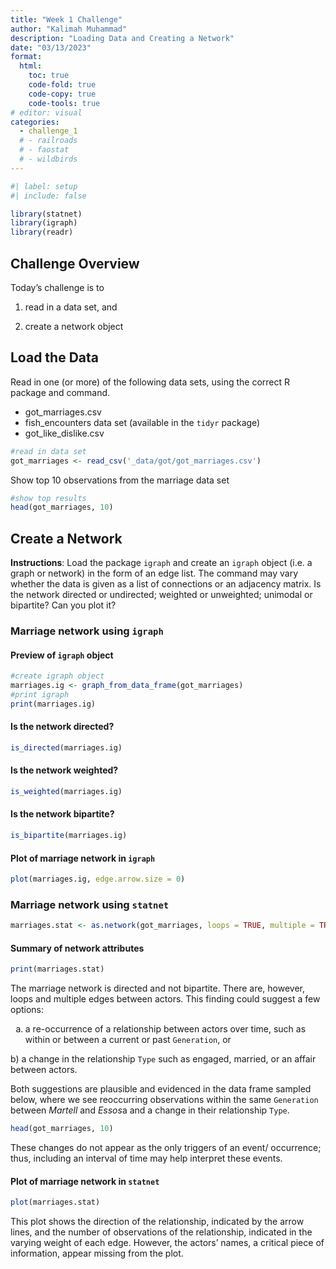 ---
title: "Week 1 Challenge"
author: "Kalimah Muhammad"
description: "Loading Data and Creating a Network"
date: "03/13/2023"
format:
  html:
    toc: true
    code-fold: true
    code-copy: true
    code-tools: true
# editor: visual
categories: 
  - challenge_1
  # - railroads
  # - faostat
  # - wildbirds
---

```{r}
#| label: setup
#| include: false
```

```{r, include=FALSE}
library(statnet)
library(igraph) 
library(readr)
```

## Challenge Overview

Today's challenge is to

1)  read in a data set, and

2)  create a network object

## Load the Data

Read in one (or more) of the following data sets, using the correct R package and command.

-   got_marriages.csv
-   fish_encounters data set (available in the `tidyr` package)
-   got_like_dislike.csv

```{r, results='hide'}
#read in data set
got_marriages <- read_csv('_data/got/got_marriages.csv')
```

Show top 10 observations from the marriage data set

```{r}
#show top results
head(got_marriages, 10)
```

## Create a Network

**Instructions**: Load the package `igraph` and create an `igraph` object (i.e. a graph or network) in the form of an edge list. The command may vary whether the data is given as a list of connections or an adjacency matrix. Is the network directed or undirected; weighted or unweighted; unimodal or bipartite? Can you plot it?

### Marriage network using `igraph`

#### Preview of `igraph` object

```{r}
#create igraph object
marriages.ig <- graph_from_data_frame(got_marriages)
#print igraph
print(marriages.ig)
```

#### Is the network directed?

```{r}
is_directed(marriages.ig)
```

#### Is the network weighted?

```{r}
is_weighted(marriages.ig)
```

#### Is the network bipartite?

```{r}
is_bipartite(marriages.ig)
```

#### Plot of marriage network in `igraph`

```{r}
plot(marriages.ig, edge.arrow.size = 0)
```

### Marriage network using `statnet`

```{r, include=FALSE}
marriages.stat <- as.network(got_marriages, loops = TRUE, multiple = TRUE)
```

#### Summary of network attributes

```{r}
print(marriages.stat)
```

The marriage network is directed and not bipartite. There are, however, loops and multiple edges between actors. This finding could suggest a few options:

a) a re-occurrence of a relationship between actors over time, such as within or between a current or past `Generation`, or

b\) a change in the relationship `Type` such as engaged, married, or an affair between actors.

Both suggestions are plausible and evidenced in the data frame sampled below, where we see reoccurring observations within the same `Generation` between *Martell* and *Essos*a and a change in their relationship `Type`.

```{r}
head(got_marriages, 10)
```

These changes do not appear as the only triggers of an event/ occurrence; thus, including an interval of time may help interpret these events.

#### Plot of marriage network in `statnet`

```{r}
plot(marriages.stat)
```

This plot shows the direction of the relationship, indicated by the arrow lines, and the number of observations of the relationship, indicated in the varying weight of each edge. However, the actors' names, a critical piece of information, appear missing from the plot.
